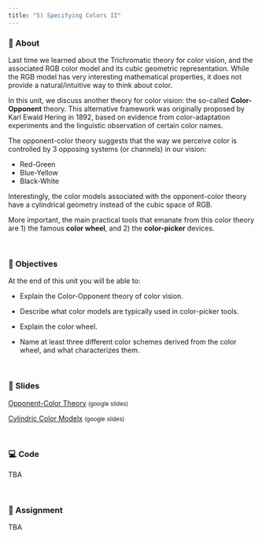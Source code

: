 ```yaml
---
title: "5) Specifying Colors II"
---
```



### 📖 About

Last time we learned about the Trichromatic theory for color vision, and the
associated RGB color model and its cubic geometric representation. While the
RGB model has very interesting mathematical properties, it does not provide a
natural/intuitive way to think about color.

In this unit, we discuss another theory for color vision: the so-called 
__Color-Opponent__ theory. This alternative framework was originally proposed by 
Karl Ewald Hering in 1892, based on evidence from color-adaptation experiments
and the linguistic observation of certain color names.

The opponent-color theory suggests that the way we perceive color is controlled
by 3 opposing systems (or channels) in our vision:

- Red-Green
- Blue-Yellow
- Black-White

Interestingly, the color models associated with the opponent-color theory have 
a cylindrical geometry instead of the cubic space of RGB.

More important, the main practical tools that emanate from this color theory
are 1) the famous __color wheel__, and 2) the __color-picker__ devices. 


<br>


### 🎯 Objectives

At the end of this unit you will be able to:

- Explain the Color-Opponent theory of color vision.

- Describe what color models are typically used in color-picker tools.

- Explain the color wheel.

- Name at least three different color schemes derived from the color wheel, and 
what characterizes them.


<br>


### 🌠 Slides

<a href="https://docs.google.com/presentation/d/1RVY141ubZ8QtVf5EE6eBnfwplJKMdJd7K0Zs840aa6g/edit?usp=sharing" target="_blank">Opponent-Color Theory</a> <small>(google slides)</small>

<a href="https://docs.google.com/presentation/d/1TPqZEHxUW43Gw5R22in9cGQ4QTLxFrXH8d0FGh1ilhc/edit?usp=sharing" target="_blank">Cylindric Color Modelx</a> <small>(google slides)</small>


<br>


### 💻 Code

TBA


<br>


### 📖 Assignment

TBA
